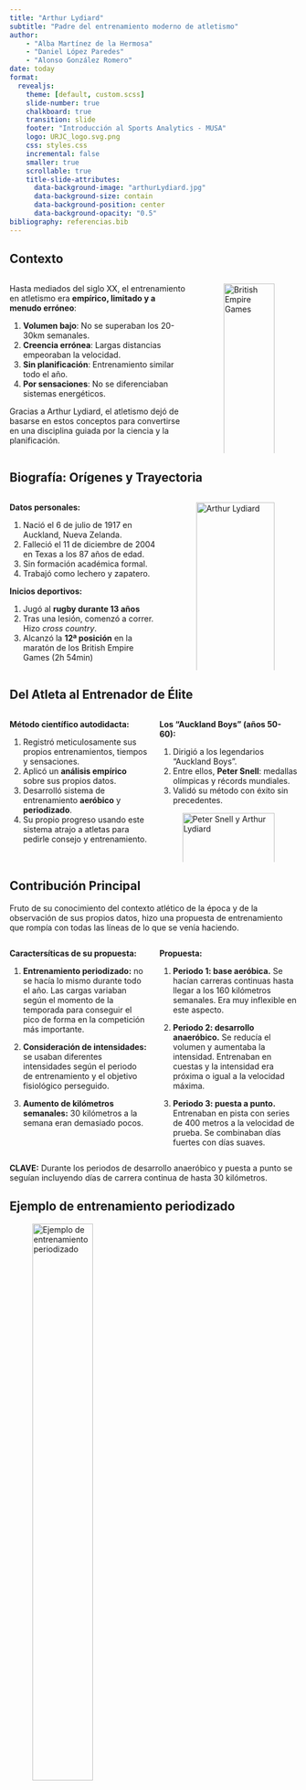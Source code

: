 ```yaml
---
title: "Arthur Lydiard"
subtitle: "Padre del entrenamiento moderno de atletismo"
author: 
    - "Alba Martínez de la Hermosa"
    - "Daniel López Paredes"
    - "Alonso González Romero"
date: today
format:
  revealjs:
    theme: [default, custom.scss]
    slide-number: true
    chalkboard: true
    transition: slide
    footer: "Introducción al Sports Analytics - MUSA"
    logo: URJC_logo.svg.png
    css: styles.css
    incremental: false
    smaller: true
    scrollable: true
    title-slide-attributes:
      data-background-image: "arthurLydiard.jpg"
      data-background-size: contain
      data-background-position: center
      data-background-opacity: "0.5"
bibliography: referencias.bib
---
```


## Contexto

::: {.columns}

::: {.column width="65%"}

Hasta mediados del siglo XX, el entrenamiento en atletismo era **empírico, limitado y a menudo erróneo**:

1. **Volumen bajo**: No se superaban los 20-30km semanales. 
2. **Creencia errónea**: Largas distancias empeoraban la velocidad.
3. **Sin planificación**: Entrenamiento similar todo el año. 
4. **Por sensaciones**: No se diferenciaban sistemas energéticos. 


Gracias a Arthur Lydiard, el atletismo dejó de basarse en estos conceptos para convertirse en una disciplina guiada por la ciencia y la planificación.

:::

::: {.column width="35%"} 
![British Empire Games](britishEmpireGames.jpg){width=100%}
:::

:::

## Biografía: Orígenes y Trayectoria

::: {.columns}

::: {.column width="55%"}

**Datos personales:**

1. Nació el 6 de julio de 1917 en Auckland, Nueva Zelanda. 
2. Falleció el 11 de diciembre de 2004 en Texas a los 87 años de edad.
3. Sin formación académica formal. 
4. Trabajó como lechero y zapatero. 

**Inicios deportivos:**

1. Jugó al **rugby durante 13 años**
2. Tras una lesión, comenzó a correr. Hizo *cross country*.
3. Alcanzó la **12ª posición** en la maratón de los British Empire Games (2h 54min)

:::

::: {.column width="45%"}
![Arthur Lydiard](arthurLydiard.jpg){width=100%}
:::

:::

## Del Atleta al Entrenador de Élite

::: {.columns}

::: {.column width="50%"}

**Método científico autodidacta:**

1. Registró meticulosamente sus propios entrenamientos, tiempos y sensaciones.
2. Aplicó un **análisis empírico** sobre sus propios datos.
3. Desarrolló sistema de entrenamiento **aeróbico** y **periodizado**.
4. Su propio progreso usando este sistema atrajo a atletas para pedirle consejo y entrenamiento.

:::

::: {.column width="50%"}

**Los "Auckland Boys" (años 50-60):**

1. Dirigió a los legendarios "Auckland Boys".
2. Entre ellos, **Peter Snell**: medallas olímpicas y récords mundiales.
3. Validó su método con éxito sin precedentes.

![Peter Snell y Arthur Lydiard](arthurSnell.jpg){width=100%}

:::

:::

## Contribución Principal

Fruto de su conocimiento del contexto atlético de la época y de la observación de sus propios datos, hizo una propuesta de entrenamiento que rompía con todas las líneas de lo que se venía haciendo.

::: {.columns}

::: {.column width="50%"}

**Caractersíticas de su propuesta:**

1. **Entrenamiento periodizado:** no se hacía lo mismo durante todo el año. Las cargas variaban según el momento de la temporada para conseguir el pico de forma en la competición más importante.

2. **Consideración de intensidades:** se usaban diferentes intensidades según el periodo de entrenamiento y el objetivo fisiológico perseguido.

3. **Aumento de kilómetros semanales:** 30 kilómetros a la semana eran demasiado pocos.

:::

::: {.column width="50%"}

**Propuesta:**

1. **Periodo 1: base aeróbica.**
Se hacían carreras continuas hasta llegar a los 160 kilómetros semanales. Era muy inflexible en este aspecto.

2. **Periodo 2: desarrollo anaeróbico.**
Se reducía el volumen y aumentaba la intensidad. Entrenaban en cuestas y la intensidad era próxima o igual a la velocidad máxima.

3. **Periodo 3: puesta a punto.**
Entrenaban en pista con series de 400 metros a la velocidad de prueba. Se combinaban días fuertes con días suaves.

:::

:::

**CLAVE:** Durante los periodos de desarrollo anaeróbico y puesta a punto se seguían incluyendo días de carrera continua de hasta 30 kilómetros.

## Ejemplo de entrenamiento periodizado

![Ejemplo de entrenamiento periodizado](Periodizacion-entrenamieto.jpg){width=100%, height=50%}

El volumen es alto en los primeros periodos de la planificación deportiva y va bajando según se acerca el momento de la competición.

La intensidad es muy baja en el primer periodo y va subiendo progresivamente a medida que avanza la temporada.

Destaca que en ninguno de los tres periodos el volumen llega a estar tan bajo como la intensidad, lo que significa que siempre hay una base de **entrenamiento aeróbico**.

*El volumen y la intensidad bajan en el periodo de transición porque es el momento de descanso para volver a empezar.*

## Impacto en el Deporte

- **Arthur Lydiard transformó el entrenamiento en una ciencia medible.**  
  Su método dio paso a la planificación basada en datos y al seguimiento objetivo del rendimiento.
- Introdujo la idea de que el progreso deportivo se podía **cuantificar**: volumen, intensidad, frecuencia cardíaca, tiempos de recuperación...
- Su enfoque sirvió de base para un entendimiento fisiológico más completo y profundo del **entrenamiento moderno de resistencia** y para el desarrollo de la **analítica deportiva (sports analytics)**.  
- Su modelo de periodización se adoptó en otros deportes como ciclismo, natación o triatlón.  
- Inspiró el uso de tecnologías actuales (GPS, pulsómetros, VO₂máx o plataformas digitales) para **monitorizar y optimizar el rendimiento**.  
- En definitiva, cambió el paradigma: del entrenamiento empírico al **entrenamiento planificado y analítico**.  

> “Few coaches have had more impact on endurance training practices than Arthur Lydiard.”  
> — *John Hawley (2003)*


## Ejemplo de Impacto Posterior: Peter y Sebastian Coe

En los años 70, **Peter Coe**, ingeniero y entrenador, reinterpretó los principios de Arthur Lydiard para crear un método más científico y cuantificable. Buscaba combinar la **intuición del entrenamiento** con la **precisión de la fisiología**.

::: {.columns}

::: {.column width="65%"}

**De Lydiard mantuvo:**

- La importancia de una **base aeróbica sólida**.  

- La estructura de fases (resistencia → fuerza → velocidad).  

**Pero innovó en:**

- Controlar variables como el **lactato**, la **frecuencia cardíaca** y la **velocidad de umbral**.  

- Introducir una **planificación científica** y seguimiento cuantitativo del rendimiento.

:::

::: {.column width="35%"}
![](sebastian-coe.jpg){width=90% style="border-radius: 10px; box-shadow: 0 2px 8px rgba(0,0,0,0.3);"}
:::

:::

El resultado fue visible: **Sebastian Coe**, doble campeón olímpico, entrenó bajo un sistema que combinaba **tradición, ciencia y datos**, redefiniendo el rendimiento de élite.


## Cierre y Reflexión Final

Arthur Lydiard supo interpretar sus datos de entrenamiento y su relación con las mejoras obervadas en el rendimiento.

Junto con su comprensión del contexto de las ciencias del entrenamiento de su época, consiguió:

- Aplicar el análisis de datos al entrenamiento de resistencia.

- Introducir métodos que hoy son la base de una correcta planificación deportiva.

- Llegar a conclusiones que estudios actuales siguen corroborando.

- Medallas en los JJOO.

## Referencias {.smaller}

- Noakes, T. D. (2003). *Lore of Running* (4th ed.). Human Kinetics. Champaign, IL.

- Calvo, M. (2020). Arthur Lydiard, el padre del entrenamiento moderno. *Soy Corredor*. [https://www.soycorredor.es/atletismo/arthur-lydiard-padre-entrenamiento-moderno_49038_102.html](https://www.soycorredor.es/atletismo/arthur-lydiard-padre-entrenamiento-moderno_49038_102.html)

- Wikipedia contributors. (2025). Arthur Lydiard. *Wikipedia, The Free Encyclopedia*. [https://en.wikipedia.org/wiki/Arthur_Lydiard](https://en.wikipedia.org/wiki/Arthur_Lydiard)

- ESPN Deportes. Historias de vida: Arthur Lydiard. [https://espndeportes.espn.com/espn-run/nota/_/id/3751897/historias-de-vida-arthur-lydiard](https://espndeportes.espn.com/espn-run/nota/_/id/3751897/historias-de-vida-arthur-lydiard)

- EFDeportes. (2012). Periodización inversa en el entrenamiento deportivo actual. EFDeportes. [https://www.efdeportes.com/efd165/periodizacion-inversa-en-el-entrenamiento-deportivo.htm](https://www.efdeportes.com/efd165/periodizacion-inversa-en-el-entrenamiento-deportivo.htm)

- Wikipedia contributors. (2025). Peter Coe. *Wikipedia, The Free Encyclopedia*. [https://en.wikipedia.org/wiki/Peter_Coe](https://en.wikipedia.org/wiki/Peter_Coe)

- John Hawley (2003). Arthur Lydiard. TrainGain. [https://sportsci.org/news/traingain/lydiard.html](https://sportsci.org/news/traingain/lydiard.html)

